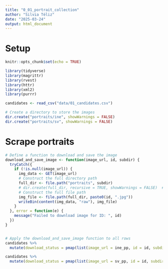 ```yaml
---
title: "0_01_portrait_collection"
author: "Silvia Téliz"
date: "2025-03-24"
output: html_document
---
```


# Setup

```r
knitr::opts_chunk$set(echo = TRUE)
```

```r
library(tidyverse)
library(magrittr)
library(rvest)
library(httr)
library(xml2)
library(purrr)
```

```r
candidates <- read_csv("data/01_candidates.csv")

# Create a directory to store the images
dir.create("portraits/ine", showWarnings = FALSE)
dir.create("portraits/sv", showWarnings = FALSE)

```

# Scrape portraits
```r
# Define a function to download and save the image
download_and_save_image <- function(image_url, id, subdir) {
  tryCatch({
    if (!is.null(image_url)) {
      img_data <- GET(image_url)
      # Construct the full directory path
      full_dir <- file.path("portraits", subdir)
      # dir.create(full_dir, recursive = TRUE, showWarnings = FALSE)  # Create if not exists
      # Construct the full file path
      img_file <- file.path(full_dir, paste0(id, ".jpg"))
      writeBin(content(img_data, "raw"), img_file)
    }
  }, error = function(e) {
    message("Failed to download image for ID: ", id)
  })
}



```

```r
# Apply the download_and_save_image function to all rows
candidates %>%
  mutate(download_status = pmap(list(image_url = ine_pp, id = id, subdir = "ine"), download_and_save_image))

```

```r
candidates %>%
  mutate(download_status = pmap(list(image_url = sv_pp, id = id, subdir = "sv"), download_and_save_image))
```



